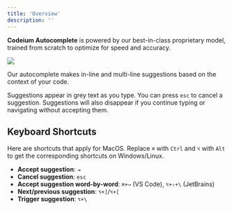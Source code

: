 ```yaml
---
title: 'Overview'
description: ''
---
```

**Codeium Autocomplete** is powered by our best-in-class proprietary model, trained from scratch to optimize for speed and accuracy. 

<Frame>
    <img src="https://exafunction.github.io/public/autocomplete/multi_line.gif"/>
</Frame>

Our autocomplete makes in-line and multi-line suggestions based on the context of your code.

Suggestions appear in grey text as you type. You can press `esc` to cancel a suggestion.
Suggestions will also disappear if you continue typing or navigating without accepting them.

## Keyboard Shortcuts
Here are shortcuts that apply for MacOS.
Replace `⌘` with `Ctrl` and `⌥` with `Alt` to get the corresponding shortcuts on Windows/Linux.
- **Accept suggestion**: `⇥`
- **Cancel suggestion**: `esc`
- **Accept suggestion word-by-word**: `⌘+→` (VS Code), `⌥+⇧+\` (JetBrains)
- **Next/previous suggestion**: `⌥+]`/`⌥+[` 
- **Trigger suggestion**: `⌥+\`
